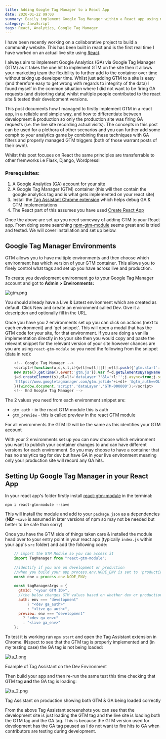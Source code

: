 ```yaml
---
title: Adding Google Tag Manager to a React App
date: 2020-01-22 09:00
summary: Easily implement Google Tag Manager within a React app using multiple environments
category: JavaScript
tags: React, Analytics, Google Tag Manager
---
```


I have been recently working on a collaborative project to build a community website. This has been built in react and is the first real time I have worked on an actual live site using [React](https://reactjs.org/).

I always aim to implement Google Analytics (GA) via Google Tag Manager (GTM) as it takes the one hit to implement GTM on the site then it allows your marketing team the flexibility to further add to the container over time without taking up developer time. Whilst just adding GTM to a site is easy (and therefore easy to get wrong with regards to integrity of the data) I found myself in the common situation where I did not want to be firing GA requests (and distorting data) whilst multiple people contributed to the react site & tested their development versions.

This post documents how I managed to firstly implement GTM in a react app, in a reliable and simple way, and how to differentiate between development & production so only the production site was firing GA requests (i.e. the live site recording actual visits). The concepts in this post can be used for a plethora of other scenarios and you can further add some oomph to your analytics game by combining these techniques with GA filters and properly managed GTM triggers (both of those warrant posts of their own!).

Whilst this post focuses on React the same principles are transferrable to other fremworks i.e Flask, Django, Wordpress!

### Prerequisites:

1. A Google Analytics (GA) account for your site
2. A Google Tag Manager (GTM) container (this will then contain the google analytics tag and is what gets implemented on your react site)
3. Install the [Tag Assistant Chrome extension](https://chrome.google.com/webstore/detail/tag-assistant-by-google/kejbdjndbnbjgmefkgdddjlbokphdefk?hl=en) which helps debug GA & GTM implementations
4. The React part of this assumes you have used [Create React App](https://create-react-app.dev/)

Once the above are set up you need someway of adding GTM to your React app. From doing some searching [npm-gtm-module](https://www.npmjs.com/package/react-gtm-module) seems great and is tried and tested. We will cover installation and set up below.

## Google Tag Manager Environments

GTM allows you to have multiple environments and then choose which environment has which version of your GTM container. This allows you to finely control what tags and set up you have across live and production.

To create you development environment go to your Google Tag Manager account and got to **Admin > Environments:**

![gtm.png](./gtm.png)

You should already have a Live & Latest environment which are created as default. Click New and create an environment called Dev. Give it a description and optionally fill in the URL.

Once you have you 2 environments set up you can click on actions (next to each environment) and 'get snippet'. This will open a modal that has the GTM code for your site, for that environment. If you are doing a vanilla implementation directly in to your site then you would copy and paste the relevant snippet for the relevant version of your site however chances are you are using `react-gtm-module` so you need the following from the snippet (data in red):
```javascript
    <!-- Google Tag Manager -->
    <script>(function(w,d,s,l,i){w[l]=w[l]||[];w[l].push({'gtm.start':
    new Date().getTime(),event:'gtm.js'});var f=d.getElementsByTagName(s)[0],
    j=d.createElement(s),dl=l!='dataLayer'?'&l='+l:'';j.async=true;j.src=
    'https://www.googletagmanager.com/gtm.js?id='+i+dl+ '&gtm_auth=wOLlB9ZmTeQvnptGPP4WAA&gtm_preview=env-7&gtm_cookies_win=x';f.parentNode.insertBefore(j,f);
    })(window,document,'script','dataLayer','GTM-000000');</script>
    <!-- End Google Tag Manager -->
```
The 2 values you need from each environment snippet are:

- `gtm_auth` - in the react GTM module this is auth
- `gtm_preview` - this is called preview in the react GTM module

For all environments the GTM ID will be the same as this identifies your GTM account

With your 2 environments set up you can now choose which environment you want to publish your container changes to and can have different versions for each environment. So you may choose to have a container that has no analytics tag for dev but have GA in your live environment meaning only your production site will record any GA hits.

## Setting Up Google Tag Manager in your React App

In your react app's folder firstly install [react-gtm-module](https://www.npmjs.com/package/react-gtm-module) in the terminal:

    npm i react-gtm-module --save

This will install the module and add to your `package.json` as a dependencies (**NB:** `—save` is assumed in later versions of npm so may not be needed but better to be safe than sorry)

Once you have the GTM side of things taken care & installed the module head over to your entry point in your react app (typically `index.js` within your app's `src` folder) and add the following code:
```javascript
    // import the GTM Module so you can access it
    import TagManager from "react-gtm-module";
    
    //identify if you are on development or production
    //when you build your app process.env.NODE_ENV is set to 'production' 
    const env = process.env.NODE_ENV; 
    
    const tagManagerArgs = {
      gtmId: "<your GTM ID>",
      //the below changes GTM values based on whether dev or production
      auth: env === "development"
          ? "<dev ga_auth>"
          : "<live ga_auth>",
      preview: env === "development"
        ? "<dev ga_env>"
        : "<live ga_env>"
    };
```
To test it is working run `npm start` and open the Tag Assistant extension in Chrome. INspect to see that the GTM tag is properly implemented and (in my testing case) the GA tag is not being loaded:

![ta_1.png](./ta_1.png)

Example of Tag Assistant on the Dev Environment

Then build your app and then re-run the same test this time checking that GTM tag **and** the GA tag is loading:

![ta_2.png](./ta_2.png)

Tag Assistant on production showing both GTM & GA being loaded correctly

From the above Tag Assistant screenshots you can see that the development site is just loading the GTM tag and the live site is loading both the GTM tag and the GA tag. This is because the GTM version used for development has the GA tag paused as I do not want to fire hits to GA when contributors are testing during development.